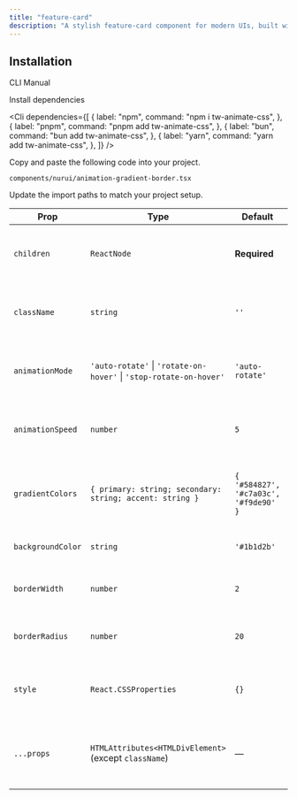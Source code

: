 ```yaml
---
title: "feature-card"
description: "A stylish feature-card component for modern UIs, built with accessibility and animation in mind."
---
```


<ComponentPreview componentName="featureCard" />

## Installation

<Tabs defaultValue="cli">

<TabsList>
  <TabsTrigger value="cli">CLI</TabsTrigger>
  <TabsTrigger value="manual">Manual</TabsTrigger>
</TabsList>

<TabsContent value="cli">
  <Cli />
</TabsContent>

<TabsContent value="manual">

<Steps>

<Step>Install dependencies</Step>

<Cli
  dependencies={[
    {
      label: "npm",
      command: "npm i tw-animate-css",
    },
    {
      label: "pnpm",
      command: "pnpm add tw-animate-css",
    },
    {
      label: "bun",
      command: "bun add tw-animate-css",
    },
    {
      label: "yarn",
      command: "yarn add tw-animate-css",
    },
  ]}
/>

<Step>Copy and paste the following code into your project.</Step>

`components/nurui/animation-gradient-border.tsx`

<CodeBlock componentName="featureCard" fileName="animation-gradient-border" />

<Step>Update the import paths to match your project setup.</Step>
   
</Steps>

</TabsContent>

</Tabs>

| Prop              | Type                                                               | Default                               | Description                                                |
| ----------------- | ------------------------------------------------------------------ | ------------------------------------- | ---------------------------------------------------------- |
| `children`        | `ReactNode`                                                        | **Required**                          | Elements or content inside the bordered box.               |
| `className`       | `string`                                                           | `''`                                  | Additional custom classes to apply to the outer div.       |
| `animationMode`   | `'auto-rotate'` \| `'rotate-on-hover'` \| `'stop-rotate-on-hover'` | `'auto-rotate'`                       | Defines when the gradient border rotates.                  |
| `animationSpeed`  | `number`                                                           | `5`                                   | Speed of the rotation in seconds. Lower is faster.         |
| `gradientColors`  | `{ primary: string; secondary: string; accent: string }`           | `{ '#584827', '#c7a03c', '#f9de90' }` | Defines the gradient color stops for the rotating border.  |
| `backgroundColor` | `string`                                                           | `'#1b1d2b'`                           | Background color of the inner box.                         |
| `borderWidth`     | `number`                                                           | `2`                                   | Width of the gradient border in pixels.                    |
| `borderRadius`    | `number`                                                           | `20`                                  | Border radius of the box in pixels.                        |
| `style`           | `React.CSSProperties`                                              | `{}`                                  | Inline styles to further customize the component.          |
| `...props`        | `HTMLAttributes<HTMLDivElement>` (except `className`)              | —                                     | Other native div props like `id`, `title`, `onClick`, etc. |
